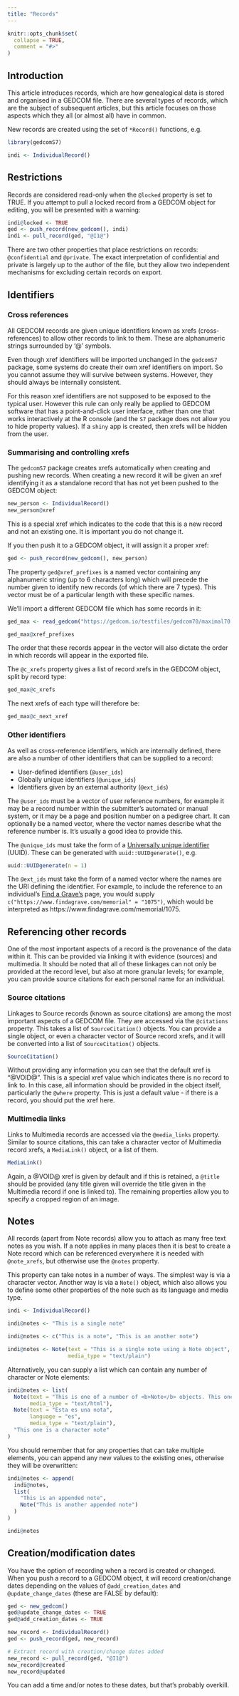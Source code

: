 ```yaml
---
title: "Records"
---
```


```r
knitr::opts_chunk$set(
  collapse = TRUE,
  comment = "#>"
)
```

## Introduction

This article introduces records, which are how genealogical data is stored and organised in a GEDCOM file. There are several types of records, which are the subject of subsequent articles, but this article focuses on those aspects which they all (or almost all) have in common.

New records are created using the set of `*Record()` functions, e.g.

```r
library(gedcomS7)

indi <- IndividualRecord()
```

## Restrictions

Records are considered read-only when the `@locked` property is set to TRUE. If you attempt to pull a locked record from a GEDCOM object for editing, you will be presented with a warning:

```r
indi@locked <- TRUE
ged <- push_record(new_gedcom(), indi)
indi <- pull_record(ged, "@I1@")
```

There are two other properties that place restrictions on records: `@confidential` and `@private`. The exact interpretation of confidential and private is largely up to the author of the file, but they allow two independent mechanisms for excluding certain records on export.

## Identifiers

### Cross references

All GEDCOM records are given unique identifiers known as xrefs (cross-references) to allow other records to link to them. These are alphanumeric strings surrounded by '@' symbols. 

Even though xref identifiers will be imported unchanged in the `gedcomS7` package, some systems do create their own xref identifiers on import. So you cannot assume they will survive between systems. However, they should always be internally consistent.

For this reason xref identifiers are not supposed to be exposed to the typical user. However this rule can only really be applied to GEDCOM software that has a point-and-click user interface, rather than one that works interactively at the R console (and the `S7` package does not allow you to hide property values). If a `shiny` app is created, then xrefs will be hidden from the user.

### Summarising and controlling xrefs

The `gedcomS7` package creates xrefs automatically when creating and pushing new records. When creating a new record it will be given an xref identifying it as a standalone record that has not yet been pushed to the GEDCOM object:

```r
new_person <- IndividualRecord()
new_person@xref
```

This is a special xref which indicates to the code that this is a new record and not an existing one. It is important you do not change it.

If you then push it to a GEDCOM object, it will assign it a proper xref:

```r
ged <- push_record(new_gedcom(), new_person)
```

The property `ged@xref_prefixes` is a named vector containing any alphanumeric string (up to 6 characters long) which will precede the number given to identify new records (of which there are 7 types). This vector must be of a particular length with these specific names.

We'll import a different GEDCOM file which has some records in it:

```r
ged_max <- read_gedcom("https://gedcom.io/testfiles/gedcom70/maximal70.ged")

ged_max@xref_prefixes
```

The order that these records appear in the vector will also dictate the order in which records will appear in the exported file.

The `@c_xrefs` property gives a list of record xrefs in the GEDCOM object, split by record type:

```r
ged_max@c_xrefs
```

The next xrefs of each type will therefore be:

```r
ged_max@c_next_xref
```

### Other identifiers

As well as cross-reference identifiers, which are internally defined, there are also a number of other identifiers that can be supplied to a record:

* User-defined identifiers (`@user_ids`)
* Globally unique identifiers (`@unique_ids`)
* Identifiers given by an external authority (`@ext_ids`)

The `@user_ids` must be a vector of user reference numbers, for example it may be a record number within the submitter’s automated or manual system, or it may be a page and position number on a pedigree chart. It can optionally be a named vector, where the vector names describe what the reference number is. It's usually a good idea to provide this.

The `@unique_ids` must take the form of a [Universally unique identifier](https://en.wikipedia.org/wiki/Universally_unique_identifier) (UUID). These can be generated with `uuid::UUIDgenerate()`, e.g.

```r
uuid::UUIDgenerate(n = 1)
```

The `@ext_ids` must take the form of a named vector where the names are the URI defining the identifier. For example, to include the reference to an individual's [Find a Grave's](https://www.findagrave.com) page, you would supply `c("https://www.findagrave.com/memorial" = "1075")`, which would be interpreted as https://www.findagrave.com/memorial/1075.

## Referencing other records

One of the most important aspects of a record is the provenance of the data within it. This can be provided via linking it with evidence (sources) and multimedia. It should be noted that all of these linkages can not only be provided at the record level, but also at more granular levels; for example, you can provide source citations for each personal name for an individual.

### Source citations

Linkages to Source records (known as source citations) are among the most important aspects of a GEDCOM file. They are accessed via the `@citations` property. This takes a list of `SourceCitation()` objects. You can provide a single object, or even a character vector of Source record xrefs, and it will be converted into a list of `SourceCitation()` objects. 

```r
SourceCitation()
```

Without providing any information you can see that the default xref is "@VOID@". This is a special xref value which indicates there is no record to link to. In this case, all information should be provided in the object itself, particularly the `@where` property. This is just a default value - if there is a record, you should put the xref here.

### Multimedia links

Links to Multimedia records are accessed via the `@media_links` property. Similar to source citations, this can take a character vector of Multimedia record xrefs, a `MediaLink()` object, or a list of them.

```r
MediaLink()
```

Again, a @VOID@ xref is given by default and if this is retained, a `@title` should be provided (any title given will override the title given in the Multimedia record if one is linked to). The remaining properties allow you to specify a cropped region of an image.

## Notes

All records (apart from Note records) allow you to attach as many free text notes as you wish. If a note applies in many places then it is best to create a Note record which can be referenced everywhere it is needed with `@note_xrefs`, but otherwise use the `@notes` property. 

This property can take notes in a number of ways. The simplest way is via a character vector. Another way is via a `Note()` object, which also allows you to define some other properties of the note such as its language and media type.

```r
indi <- IndividualRecord()

indi@notes <- "This is a single note"

indi@notes <- c("This is a note", "This is an another note")

indi@notes <- Note(text = "This is a single note using a Note object",
                   media_type = "text/plain")
```

Alternatively, you can supply a list which can contain any number of character or Note elements:

```r
indi@notes <- list(
  Note(text = "This is one of a number of <b>Note</b> objects. This one is HTML.",
       media_type = "text/html"),
  Note(text = "Esta es una nota",
       language = "es",
       media_type = "text/plain"),
  "This one is a character note"
)
```

You should remember that for any properties that can take multiple elements, you can append any new values to the existing ones, otherwise they will be overwritten:

```r
indi@notes <- append(
  indi@notes,
  list(
    "This is an appended note",
    Note("This is another appended note")
  )
)

indi@notes
```


## Creation/modification dates

You have the option of recording when a record is created or changed. When you push a record to a GEDCOM object, it will record creation/change dates depending on the values of `@add_creation_dates` and `@update_change_dates` (these are FALSE by default):

```r
ged <- new_gedcom()
ged@update_change_dates <- TRUE
ged@add_creation_dates <- TRUE

new_record <- IndividualRecord()
ged <- push_record(ged, new_record)

# Extract record with creation/change dates added
new_record <- pull_record(ged, "@I1@")
new_record@created
new_record@updated
```

You can add a time and/or notes to these dates, but that's probably overkill.
